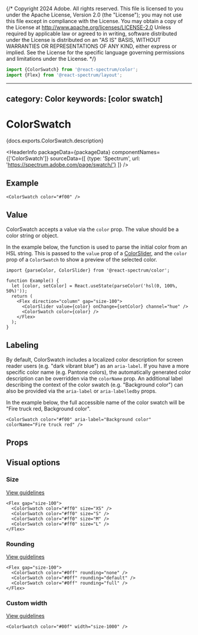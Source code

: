 {/* Copyright 2024 Adobe. All rights reserved.
This file is licensed to you under the Apache License, Version 2.0 (the "License");
you may not use this file except in compliance with the License. You may obtain a copy
of the License at http://www.apache.org/licenses/LICENSE-2.0
Unless required by applicable law or agreed to in writing, software distributed under
the License is distributed on an "AS IS" BASIS, WITHOUT WARRANTIES OR REPRESENTATIONS
OF ANY KIND, either express or implied. See the License for the specific language
governing permissions and limitations under the License. */}



```jsx import
import {ColorSwatch} from '@react-spectrum/color';
import {Flex} from '@react-spectrum/layout';
```

---
category: Color
keywords: [color swatch]
---

# ColorSwatch

<PageDescription>{docs.exports.ColorSwatch.description}</PageDescription>

<HeaderInfo
  packageData={packageData}
  componentNames={['ColorSwatch']}
  sourceData={[
    {type: 'Spectrum', url: 'https://spectrum.adobe.com/page/swatch/'}
  ]} />

## Example

```tsx example
<ColorSwatch color="#f00" />
```

## Value

ColorSwatch accepts a value via the `color` prop. The value should be a color string or <TypeLink links={statelyDocs.links} type={statelyDocs.exports.Color} /> object.

In the example below, the <TypeLink links={statelyDocs.links} type={statelyDocs.exports.parseColor} /> function is used to parse the initial color from an HSL string. This is passed to the `value` prop of a [ColorSlider](ColorSlider.html), and the `color` prop of a `ColorSwatch` to show a preview of the selected color.

```tsx example
import {parseColor, ColorSlider} from '@react-spectrum/color';

function Example() {
  let [color, setColor] = React.useState(parseColor('hsl(0, 100%, 50%)'));
  return (
    <Flex direction="column" gap="size-100">
      <ColorSlider value={color} onChange={setColor} channel="hue" />
      <ColorSwatch color={color} />
    </Flex>
  );
}
```

## Labeling

By default, ColorSwatch includes a localized color description for screen reader users (e.g. "dark vibrant blue") as an `aria-label`. If you have a more specific color name (e.g. Pantone colors), the automatically generated color description can be overridden via the `colorName` prop. An additional label describing the context of the color swatch (e.g. "Background color") can also be provided via the `aria-label` or `aria-labelledby` props.

In the example below, the full accessible name of the color swatch will be "Fire truck red, Background color".

```tsx example
<ColorSwatch color="#f00" aria-label="Background color" colorName="Fire truck red" />
```

## Props

<PropTable component={docs.exports.ColorSwatch} links={docs.links} />

## Visual options

### Size

[View guidelines](https://spectrum.adobe.com/page/swatch/#Size)

```tsx example
<Flex gap="size-100">
  <ColorSwatch color="#ff0" size="XS" />
  <ColorSwatch color="#ff0" size="S" />
  <ColorSwatch color="#ff0" size="M" />
  <ColorSwatch color="#ff0" size="L" />
</Flex>
```

### Rounding

[View guidelines](https://spectrum.adobe.com/page/swatch/#Corner-rounding)

```tsx example
<Flex gap="size-100">
  <ColorSwatch color="#0ff" rounding="none" />
  <ColorSwatch color="#0ff" rounding="default" />
  <ColorSwatch color="#0ff" rounding="full" />
</Flex>
```

### Custom width

[View guidelines](https://spectrum.adobe.com/page/swatch/#Shape)

```tsx example
<ColorSwatch color="#00f" width="size-1000" />
```
